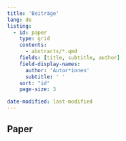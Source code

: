 ```yaml
---
title: 'Beiträge'
lang: de
listing:
  - id: paper
    type: grid
    contents:
      - abstracts/*.qmd
    fields: [title, subtitle, author]
    field-display-names: 
      author: 'Autor*innen'
      subtitle: ' '
    sort: "id"
    page-size: 3

date-modified: last-modified
---
```


## Paper

:::{#paper}
:::